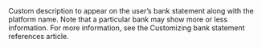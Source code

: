   

  
<ParamField body="BankWireRef" type="string" >  
<MaxLength12CharactersOnlyAlphanumericAndSpaces />     
Custom description to appear on the user’s bank statement along with the platform name. Note that a particular bank may show more or less information. For more information, see the Customizing bank statement references article.   

<Expandable title="properties">  

</Expandable> 
</ParamField>
